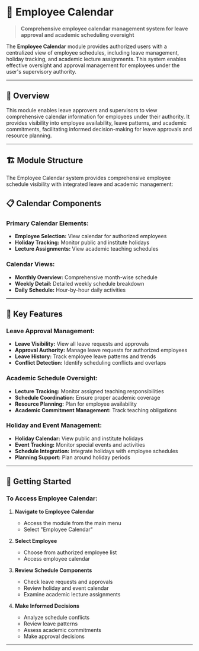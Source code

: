 # 👥 Employee Calendar

> **Comprehensive employee calendar management system for leave approval and academic scheduling oversight**

The **Employee Calendar** module provides authorized users with a centralized view of employee schedules, including leave management, holiday tracking, and academic lecture assignments. This system enables effective oversight and approval management for employees under the user's supervisory authority.

---

## 🎯 Overview

This module enables leave approvers and supervisors to view comprehensive calendar information for employees under their authority. It provides visibility into employee availability, leave patterns, and academic commitments, facilitating informed decision-making for leave approvals and resource planning.

---

## 🏗️ Module Structure

The Employee Calendar system provides comprehensive employee schedule visibility with integrated leave and academic management:

## 📋 Calendar Components

### **Primary Calendar Elements:**
- **Employee Selection:** View calendar for authorized employees
- **Holiday Tracking:** Monitor public and institute holidays
- **Lecture Assignments:** View academic teaching schedules

### **Calendar Views:**
- **Monthly Overview:** Comprehensive month-wise schedule
- **Weekly Detail:** Detailed weekly schedule breakdown
- **Daily Schedule:** Hour-by-hour daily activities

---

## 🎯 Key Features

### **Leave Approval Management:**
- **Leave Visibility:** View all leave requests and approvals
- **Approval Authority:** Manage leave requests for authorized employees
- **Leave History:** Track employee leave patterns and trends
- **Conflict Detection:** Identify scheduling conflicts and overlaps

### **Academic Schedule Oversight:**
- **Lecture Tracking:** Monitor assigned teaching responsibilities
- **Schedule Coordination:** Ensure proper academic coverage
- **Resource Planning:** Plan for employee availability
- **Academic Commitment Management:** Track teaching obligations

### **Holiday and Event Management:**
- **Holiday Calendar:** View public and institute holidays
- **Event Tracking:** Monitor special events and activities
- **Schedule Integration:** Integrate holidays with employee schedules
- **Planning Support:** Plan around holiday periods

---

## 🚀 Getting Started

### **To Access Employee Calendar:**

1. **Navigate to Employee Calendar**
   - Access the module from the main menu
   - Select "Employee Calendar"

2. **Select Employee**
   - Choose from authorized employee list
   - Access employee calendar

3. **Review Schedule Components**
   - Check leave requests and approvals
   - Review holiday and event calendar
   - Examine academic lecture assignments

4. **Make Informed Decisions**
   - Analyze schedule conflicts
   - Review leave patterns
   - Assess academic commitments
   - Make approval decisions

---
